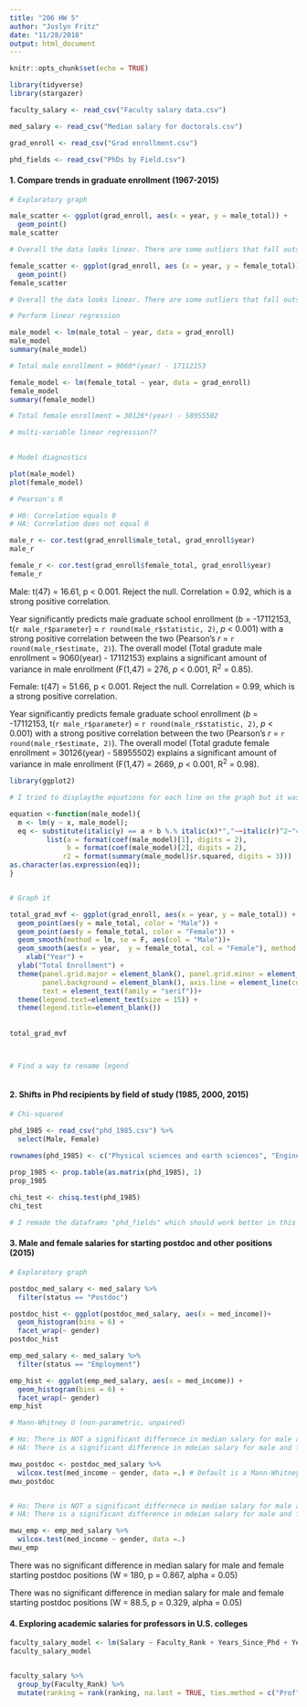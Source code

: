 ```yaml
---
title: "206 HW 5"
author: "Joslyn Fritz"
date: "11/28/2018"
output: html_document
---
```


```r
knitr::opts_chunk$set(echo = TRUE)
```

```r

library(tidyverse)
library(stargazer)

faculty_salary <- read_csv("Faculty salary data.csv")

med_salary <- read_csv("Median salary for doctorals.csv")

grad_enroll <- read_csv("Grad enrollment.csv")

phd_fields <- read_csv("PhDs by Field.csv")

```


#### 1. Compare trends in graduate enrollment (1967-2015)

```r

# Exploratory graph

male_scatter <- ggplot(grad_enroll, aes(x = year, y = male_total)) +
  geom_point()
male_scatter

# Overall the data looks linear. There are some outliers that fall outside of linear, but I think a linear regression is ok

female_scatter <- ggplot(grad_enroll, aes (x = year, y = female_total)) +
  geom_point()
female_scatter

# Overall the data looks linear. There are some outliers that fall outside of linear, but I think a linear regression is ok

```

```r

# Perform linear regression

male_model <- lm(male_total ~ year, data = grad_enroll)
male_model
summary(male_model)

# Total male enrollment = 9060*(year) - 17112153 

female_model <- lm(female_total ~ year, data = grad_enroll)
female_model
summary(female_model)

# Total female enrollment = 30126*(year) - 58955502

# multi-variable linear regression??
  
```

```r

# Model diagnostics 

plot(male_model)
plot(female_model)

```

```r

# Pearson's R

# H0: Correlation equals 0
# HA: Correlation does not equal 0

male_r <- cor.test(grad_enroll$male_total, grad_enroll$year)
male_r

female_r <- cor.test(grad_enroll$female_total, grad_enroll$year)
female_r

```

Male: t(47) = 16.61, p < 0.001. Reject the null. Correlation = 0.92, which is a strong positive correlation.

Year significantly predicts male graduate school enrollment (*b* = -17112153, t(`r male_r$parameter`) = `r round(male_r$statistic, 2)`, *p* < 0.001) with a strong positive correlation between the two (Pearson's *r* = `r round(male_r$estimate, 2)`). The overall model (Total gradute male enrollment = 9060(year) - 17112153) explains a significant amount of variance in male enrollment (F(1,47) = 276, *p* < 0.001, R^2^ = 0.85).

Female: t(47) = 51.66, p < 0.001. Reject the null. Correlation = 0.99, which is a strong positive correlation.

Year significantly predicts female graduate school enrollment (*b* = -17112153, t(`r male_r$parameter`) = `r round(male_r$statistic, 2)`, *p* < 0.001) with a strong positive correlation between the two (Pearson's *r* = `r round(male_r$estimate, 2)`). The overall model (Total gradute female enrollment = 30126(year) - 58955502) explains a significant amount of variance in male enrollment (F(1,47) = 2669, *p* < 0.001, R^2^ = 0.98).

```r

library(ggplot2)

# I tried to displaythe equations for each line on the graph but it was super hard and have given up for now

equation <-function(male_model){
  m <- lm(y ~ x, male_model);
  eq <- substitute(italic(y) == a + b %.% italic(x)*","~~italic(r)^2~"="~r2, 
         list(a = format(coef(male_model)[1], digits = 2), 
              b = format(coef(male_model)[2], digits = 2), 
             r2 = format(summary(male_model)$r.squared, digits = 3)))
as.character(as.expression(eq));
}


# Graph it

total_grad_mvf <- ggplot(grad_enroll, aes(x = year, y = male_total)) + 
  geom_point(aes(y = male_total, color = "Male")) +
  geom_point(aes(y = female_total, color = "Female")) +
  geom_smooth(method = lm, se = F, aes(col = "Male"))+
  geom_smooth(aes(x = year,  y = female_total, col = "Female"), method = lm, se = F)+
    xlab("Year") +
  ylab("Total Enrollment") +
  theme(panel.grid.major = element_blank(), panel.grid.minor = element_blank(),
        panel.background = element_blank(), axis.line = element_line(colour = "black"), 
        text = element_text(family = "serif"))+
  theme(legend.text=element_text(size = 15)) +
  theme(legend.title=element_blank()) 
    
  
total_grad_mvf



# Find a way to rename legend



```


#### 2. Shifts in Phd recipients by field of study (1985, 2000, 2015)

```r

# Chi-squared

phd_1985 <- read_csv("phd_1985.csv") %>% 
  select(Male, Female)  
  
rownames(phd_1985) <- c("Physical sciences and earth sciences", "Engineering", "Education", "Humanities and arts")

prop_1985 <- prop.table(as.matrix(phd_1985), 1)
prop_1985

chi_test <- chisq.test(phd_1985)
chi_test

# I remade the dataframs "phd_fields" which should work better in this chi squared test.

```


#### 3. Male and female salaries for starting postdoc and other positions (2015)

```r

# Exploratory graph

postdoc_med_salary <- med_salary %>%
  filter(status == "Postdoc")

postdoc_hist <- ggplot(postdoc_med_salary, aes(x = med_income))+
  geom_histogram(bins = 6) +
  facet_wrap(~ gender)
postdoc_hist

emp_med_salary <- med_salary %>% 
  filter(status == "Employment")

emp_hist <- ggplot(emp_med_salary, aes(x = med_income)) +
  geom_histogram(bins = 6) +
  facet_wrap(~ gender)
emp_hist

```

```r

# Mann-Whitney U (non-parametric, unpaired)

# Ho: There is NOT a significant differnece in median salary for male and female starting postdoc positions.
# HA: There is a significant difference in mdeian salary for male and female starting postdoc positions.

mwu_postdoc <- postdoc_med_salary %>%
  wilcox.test(med_income ~ gender, data =.) # Default is a Mann-Whitney U for unpaired data
mwu_postdoc


# Ho: There is NOT a significant differnece in median salary for male and female starting non-postdoc positions.
# HA: There is a significant difference in mdeian salary for male and female starting non-postdoc positions.

mwu_emp <- emp_med_salary %>%
  wilcox.test(med_income ~ gender, data =.)
mwu_emp

```
There was no significant difference in median salary for male and female starting postdoc positions (W = 180, p = 0.867, alpha = 0.05)

There was no significant difference in median salary for male and female starting postdoc positions (W = 88.5, p = 0.329, alpha = 0.05)

#### 4. Exploring academic salaries for professors in U.S. colleges

```r
faculty_salary_model <- lm(Salary ~ Faculty_Rank + Years_Since_Phd + Years_Service + Sex, data = faculty_salary)
faculty_salary_model


faculty_salary %>%
  group_by(Faculty_Rank) %>% 
  mutate(ranking = rank(ranking, na.last = TRUE, ties.method = c("Prof", "AssocProf", "AsstProf")))
```

